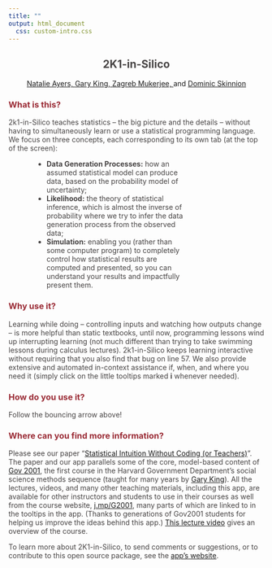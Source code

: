 ```yaml
---
title: ""
output: html_document
  css: custom-intro.css
---
```



<div class = "header">
<center><h2 style = "color:#474444;"><b>2K1-in-Silico</b></h2>
<p><a target="_blank" href="https://natalie-ayers.github.io/home/">Natalie Ayers, </a><a target="_blank" href="https://GaryKing.org">Gary King, </a><a target="_blank" href="https://politicalscience.yale.edu/people/zagreb-mukerjee">Zagreb Mukerjee, </a>and <a target="_blank" href="https://dskinnion.github.io/">Dominic Skinnion</a></p></center>
</div>

<p> </p>
<h3 style="color:#9A2B35;">What is this?</h4>

<p style = "color:#474444;">2k1-in-Silico teaches statistics -- the big picture and the details -- without having to simultaneously learn or use a statistical programming language.  We focus on three concepts, each corresponding to its own tab (at the top of the screen):
<ul style = "padding-left:75px; padding-right:150px;color:#474444;">
  <li><b>Data Generation Processes:</b> how an assumed statistical model can produce data, based on the probability model of uncertainty;</li>
  <li><b>Likelihood:</b> the theory of statistical inference, which is almost the inverse of probability where we try to infer the data generation process from the observed data;</li>
  <li><b>Simulation:</b> enabling you (rather than some computer program) to completely control how statistical results are computed and presented, so you can understand your results and impactfully present them.</li>
</ul>
</p>

<h3 style="color:#9A2B35;">Why use it?</h4>

<p style = "color:#474444;">Learning while doing -- controlling inputs and watching how outputs change -- is more helpful than static textbooks, until now, programming lessons wind up interrupting learning (not much different than trying to take swimming lessons during calculus lectures). 2k1-in-Silico keeps learning interactive without requiring that you also find that bug on line 57. We also provide extensive and automated in-context assistance if, when, and where you need it (simply click on the little tooltips marked <b>i</b> whenever needed).</p>

<h3 style="color:#9A2B35;">How do you use it?</h4>

<p style = "color:#474444;"> Follow the bouncing arrow above!</p>


<h3 style="color:#9A2B35;">Where can you find more information?</h4>

<p style = "color:#474444;"> Please see our paper “<a target="_blank" href="https://garyking.org/2k1">Statistical Intuition Without Coding (or Teachers)</a>”.  The paper and our app parallels some of the core, model-based content of <a target="_blank" href="https://projects.iq.harvard.edu/gov2001/">Gov 2001</a>, the first course in the Harvard Government Department's social science methods sequence (taught for many years by <a target="_blank" href="http://garyking.org">Gary King</a>). All the lectures, videos, and many other teaching materials, including this app, are available for other instructors and students to use in their courses as well from the course website, <a target="_blank" href="https://projects.iq.harvard.edu/gov2001/">j.mp/G2001</a>, many parts of which are linked to in the tooltips in the app. (Thanks to generations of Gov2001 students for helping us improve the ideas behind this app.) <a target="_blank" href="https://youtu.be/qs2uCuDL2OQ?t=2416">This lecture video</a> gives an overview of the course.</p>

<p style = "color:#474444;">To learn more about 2K1-in-Silico, to send comments or suggestions, or to contribute to this open source package, see the <a target="_blank"  href = "https://projects.iq.harvard.edu/2k1-in-silico/home">app's website</a>.</p>


